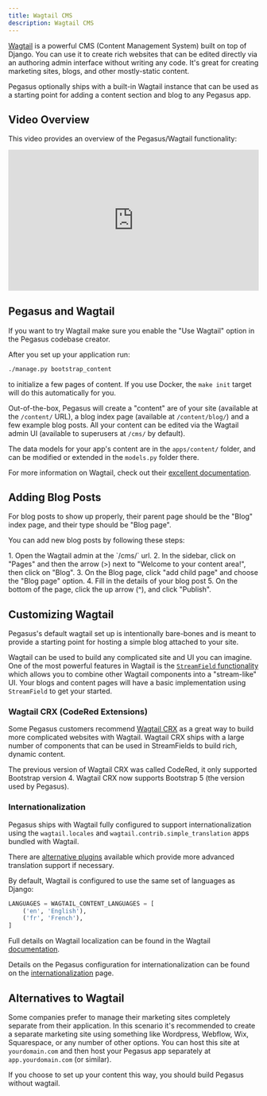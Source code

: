 ```yaml
---
title: Wagtail CMS
description: Wagtail CMS
---
```



[Wagtail](https://wagtail.org/) is a powerful CMS (Content Management System) built on top of Django.
You can use it to create rich websites that can be edited directly via an authoring admin interface without writing any code.
It's great for creating marketing sites, blogs, and other mostly-static content.

Pegasus optionally ships with a built-in Wagtail instance that can be used as a starting point
for adding a content section and blog to any Pegasus app.

## Video Overview

This video provides an overview of the Pegasus/Wagtail functionality:

<div style="position: relative; padding-bottom: 56.25%; height: 0; overflow: hidden; max-width: 100%; height: auto; margin-bottom: 1em;">
    <iframe src="https://www.youtube.com/embed/YVRhuQ9CyuQ" frameborder="0" allowfullscreen style="position: absolute; top: 0; left: 0; width: 100%; height: 100%;"></iframe>
</div>

## Pegasus and Wagtail

If you want to try Wagtail make sure you enable the "Use Wagtail" option in the Pegasus codebase creator.

After you set up your application run:

```bash
./manage.py bootstrap_content
```

to initialize a few pages of content.
If you use Docker, the `make init` target will do this automatically for you.

Out-of-the-box, Pegasus will create a "content" are of your site (available at the `/content/` URL),
a blog index page (available at `/content/blog/`) and a few example blog posts.
All your content can be edited via the Wagtail admin UI (available to superusers at `/cms/` by default).

The data models for your app's content are in the `apps/content/` folder, and can be modified or extended
in the `models.py` folder there.

For more information on Wagtail, check out their [excellent documentation](https://docs.wagtail.org/).

## Adding Blog Posts

For blog posts to show up properly, their parent page should be the "Blog" index page, and their
type should be "Blog page".

You can add new blog posts by following these steps:

<Steps>
1. Open the Wagtail admin at the `/cms/` url.
2. In the sidebar, click on "Pages" and then the arrow (>) next to "Welcome to your content area!", then click on "Blog".
3. On the Blog page, click "add child page" and choose the "Blog page" option.
4. Fill in the details of your blog post
5. On the bottom of the page, click the up arrow (^), and click "Publish".
</Steps>

## Customizing Wagtail

Pegasus's default wagtail set up is intentionally bare-bones and is meant to provide a starting point for hosting a
simple blog attached to your site.

Wagtail can be used to build any complicated site and UI you can imagine.
One of the most powerful features in Wagtail is the [`StreamField` functionality](https://docs.wagtail.org/en/stable/topics/streamfield.html)
which allows you to combine other Wagtail components into a "stream-like" UI.
Your blogs and content pages will have a basic implementation using `StreamField` to get your started.  

### Wagtail CRX (CodeRed Extensions)

Some Pegasus customers recommend [Wagtail CRX](https://github.com/coderedcorp/coderedcms) as a great
way to build more complicated websites with Wagtail.
Wagtail CRX ships with a large number of components that can be used in StreamFields to build rich, dynamic content.

The previous version of Wagtail CRX was called CodeRed, it only supported Bootstrap version 4.
Wagtail CRX now supports Bootstrap 5 (the version used by Pegasus).

### Internationalization

Pegasus ships with Wagtail fully configured to support internationalization using the
`wagtail.locales` and `wagtail.contrib.simple_translation` apps bundled with Wagtail.

There are [alternative plugins][1] available which provide more advanced translation support
if necessary.

By default, Wagtail is configured to use the same set of languages as Django:

```python
LANGUAGES = WAGTAIL_CONTENT_LANGUAGES = [
    ('en', 'English'),
    ('fr', 'French'),
]
```

Full details on Wagtail localization can be found in the Wagtail [documentation][2].

Details on the Pegasus configuration for internationalization can be found on the
[internationalization](/internationalization) page.

[1]: https://docs.wagtail.org/en/stable/advanced_topics/i18n.html#translation-workflow
[2]: https://docs.wagtail.org/en/stable/advanced_topics/i18n.html

## Alternatives to Wagtail

Some companies prefer to manage their marketing sites completely separate from their application.
In this scenario it's recommended to create a separate marketing site using something like
Wordpress, Webflow, Wix, Squarespace, or any number of other options. You can host this site
at `yourdomain.com` and then host your Pegasus app separately at `app.yourdomain.com` (or similar).

If you choose to set up your content this way, you should build Pegasus without wagtail.
